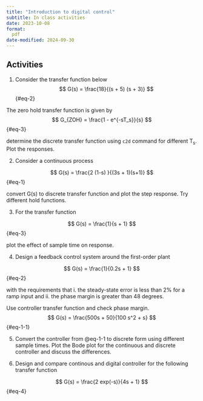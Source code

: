 ```yaml
---
title: "Introduction to digital control"
subtitle: In class activities
date: 2023-10-08
format:
  pdf
date-modified: 2024-09-30
---
```


## Activities


1. Consider the transfer function below
$$
G(s) = \frac{18}{(s + 5) (s + 3)}
$${#eq-2}

The zero hold transfer function is given by 
$$
G_{ZOH} = \frac{1 - e^{-sT_s}}{s}
$${#eq-3}

determine the discrete transfer function using `c2d` command for different T~s~. Plot the responses.

2. Consider a continuous process

$$
G(s) = \frac{2 (1-s) }{(3s + 1)(s+1)}
$${#eq-1}

convert G(s) to discrete transfer function and plot the step response. Try different hold functions. 

3. For the transfer function

$$
G(s) = \frac{1}{s + 1}
$${#eq-3}

plot the effect of sample time on response. 

4. Design a feedback control system around the first-order plant 

$$
G(s) = \frac{1}{0.2s + 1}
$${#eq-2}

with the requirements that 
i. the steady-state error is less than 2% for a ramp input and 
ii. the phase margin is greater than 48 degrees. 

Use controller transfer function and check phase margin.
$$
G(s) = \frac{500s + 50}{100 s^2 + s}
$${#eq-1-1}

5. Convert the controller from @eq-1-1 to discrete form using different sample times. Plot the Bode plot for the continuous and discrete controller and discuss the differences. 

6.  Design and compare continous and digital controller for the following transfer function

$$
G(s) = \frac{2 exp(-s)}{4s + 1}
$${#eq-4}
